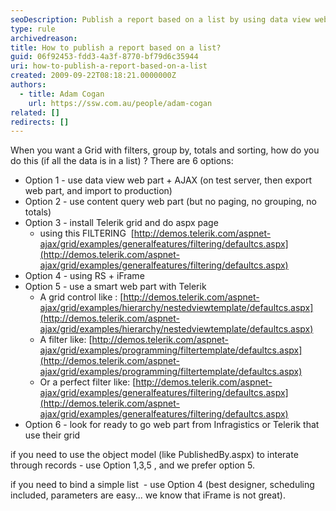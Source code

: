 ```yaml
---
seoDescription: Publish a report based on a list by using data view web part + AJAX or install Telerik grid and do aspx page with filtering, grouping, totals, and sorting.
type: rule
archivedreason:
title: How to publish a report based on a list?
guid: 06f92453-fdd3-4a3f-8770-bf79d6c35944
uri: how-to-publish-a-report-based-on-a-list
created: 2009-09-22T08:18:21.0000000Z
authors:
  - title: Adam Cogan
    url: https://ssw.com.au/people/adam-cogan
related: []
redirects: []
---
```


When you want a Grid with filters, group by, totals and sorting, how do you do this (if all the data is in a list) ?
There are 6 options:

- Option 1 - use data view web part + AJAX (on test server, then export web part, and import to production)
- Option 2 - use content query web part (but no paging, no grouping, no totals)
- Option 3 - install Telerik grid and do aspx page
  - using this FILTERING  [http://demos.telerik.com/aspnet-ajax/grid/examples/generalfeatures/filtering/defaultcs.aspx](http://demos.telerik.com/aspnet-ajax/grid/examples/generalfeatures/filtering/defaultcs.aspx)
- Option 4 - using RS + iFrame
- Option 5 - use a smart web part with Telerik
  - A grid control like : [http://demos.telerik.com/aspnet-ajax/grid/examples/hierarchy/nestedviewtemplate/defaultcs.aspx](http://demos.telerik.com/aspnet-ajax/grid/examples/hierarchy/nestedviewtemplate/defaultcs.aspx)
  - A filter like: [http://demos.telerik.com/aspnet-ajax/grid/examples/programming/filtertemplate/defaultcs.aspx](http://demos.telerik.com/aspnet-ajax/grid/examples/programming/filtertemplate/defaultcs.aspx)
  - Or a perfect filter like: [http://demos.telerik.com/aspnet-ajax/grid/examples/generalfeatures/filtering/defaultcs.aspx](http://demos.telerik.com/aspnet-ajax/grid/examples/generalfeatures/filtering/defaultcs.aspx)
- Option 6 - look for ready to go web part from Infragistics or Telerik that use their grid

if you need to use the object model (like PublishedBy.aspx) to interate through records - use Option 1,3,5 , and we prefer option 5.

if you need to bind a simple list  - use Option 4 (best designer, scheduling included, parameters are easy... we know that iFrame is not great).